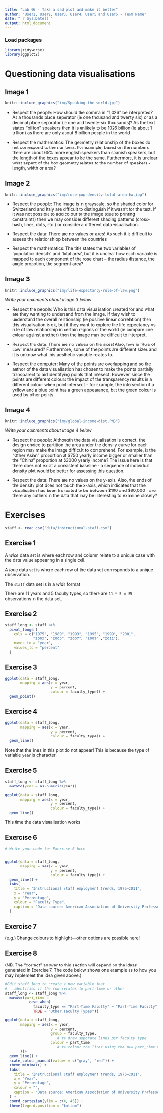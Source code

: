 ```yaml
---
title: "Lab 06 - Take a sad plot and make it better"
author: "User1, User2, User3, User4, User5 and User6 - Team Name"
date: "`r Sys.Date()`"
output: html_document
---
```


### Load packages

```r
library(tidyverse)
library(ggplot2)
```

# Questioning data visualisations

## Image 1

```r
knitr::include_graphics("img/Speaking-the-world.jpg")
```


* Respect the people: How should the comma in "1,026" be interpreted? As a thousands place seporator (ie one thousand and twenty six) or as a decimal place seporator (ie one and twenty-six thousands)? As the text states "billion" speakers then it is unlikely to be 1026 billion (ie about 1 trillion) as there are only about 8 billion people in the world.

* Respect the mathematics: The geometry relationship of the boxes do not correspond to the numbers. For example, based on the numbers there are about 65% more english speakers than spanish speakers, but the length of the boxes appear to be the same. Furthermore, it is unclear what aspect of the box geometry relates to the number of speakers - length, width or area?


## Image 2

```r
knitr::include_graphics("img/rose-pop-density-total-area-bw.jpg")
```


* Respect the people: The image is in grayscale, so the shaded color for Switzerland and Italy are difficult to distinguish if it wasn't for the text. If it was not possible to add colour to the image (due to printing constraints) then we may consider different shading patterns (cross-hash, lines, dots, etc.) or consider a different data visualisation.

* Respect the data: There are no values or axes! As such it is difficult to assess the relationshiop between the countries

* Respect the mathematics: The title states the two variables of 'population density' and 'total area', but it is unclear how each variable is mapped to each component of the rose chart -- the radius distance, the angle propotion, the segment area?



## Image 3

```r
knitr::include_graphics("img/life-expectancy-rule-of-law.png")
```

_Write your comments about image 3 below_

* Respect the people: Who is this data visualisation created for and what are they wanting to undersand from the image. If they wish to understand the overall relationship (ie positive linear correlation) then this visualisation is ok, but if they want to explore the life expectancy vs rule of law relationship in certain regions of the world (ie compare one colour against another) then the image may be difficult to interpret.

* Respect the data: There are no values on the axes! Also, how is 'Rule of Law' measured? Furthermore, some of the points are different sizes and it is unknow what this aesthetic variable relates to.

* Respect the computer: Many of the points are overlapping and so the author of the data visualisation has chosen to make the points partially transparent to aid identifying points that intesect. However, since the points are different colours the impact of the transparency results in a different colour when point intersect - for example, the intersection if a yellow and a blue point has a green appearance, but the green colour is used by other points.



## Image 4

```r
knitr::include_graphics("img/global-income-dist.PNG")
```

_Write your comments about image 4 below_


* Respect the people: Althougth the data visualisation is correct, the design choice to partition the area under the density curve for each region may make the image difficult to comprehend. For example, is the "Other Asian" proportion at \$750 yearly income bigger or smaller than the "China" proportion at \$3000 yearly income? The issue here is that there does not exisit a consistent baseline - a sequence of individual density plot would be better for assessing this question.

* Respect the data: There are no values on the y-axis. Also, the ends of the density plot does not touch the x-axis, which indicates that the visualisation has been truncated to be between \$100 and \$60,000 - are there any outliers in the data that may be interesting to examine closely?





# Exercises

```r
staff <- read_csv("data/instructional-staff.csv")
```


## Exercise 1

A *wide* data set is where each row and column relate to a unique case with the data value appearing in a single cell.

A *long* data set is where each row of the data set corresponds to a unique observation.

The `staff` data set is in a *wide* format

There are 11 years and 5 faculty types,  so there are `11 * 5 = 55` observations in the data set.



## Exercise 2

```r
staff_long <- staff %>%
  pivot_longer(
    cols = c("1975", "1989", "1993", "1995", "1999", "2001", 
             "2003", "2005", "2007", "2009" ,"2011"), 
    names_to = "year",
    values_to = "percent"
  )

```


## Exercise 3

```r
ggplot(data = staff_long,
       mapping = aes(x = year, 
                     y = percent, 
                     colour = faculty_type)) +
  geom_point()
```

## Exercise 4

```r
ggplot(data = staff_long,
       mapping = aes(x = year, 
                     y = percent, 
                     colour = faculty_type)) +
  geom_line()
```

Note that the lines in this plot do not appear! This is because the type of variable `year` is character.

## Exercise 5

```r
staff_long <- staff_long %>%
  mutate(year = as.numeric(year))
```


```r
ggplot(data = staff_long,
       mapping = aes(x = year, 
                     y = percent, 
                     colour = faculty_type)) +
  geom_line()
```

This time the data visualisation works!

## Exercise 6

```r
# Write your code for Exercise 6 here


ggplot(data = staff_long,
       mapping = aes(x = year, 
                     y = percent, 
                     colour = faculty_type)) +
  geom_line() +
  labs(
    title = "Instructional staff employment trends, 1975–2011",
    x = "Year",
    y = "Percentage",
    colour = "Faculty Type",
    caption = "Data source: American Association of University Professors"
  )

```

## Exercise 7

(e.g.) Change colours to highlight---other options are possible here!


## Exercise 8


(NB. The "correct" answer to this section will depend on the ideas generated in Exercise 7.  The code below shows one example as to how you may implement the idea given above.)

```r

#Edit staff_long to create a new variable that 
#   identifies if the row relates to part-time or other
staff_long <- staff_long %>%
  mutate(part_time = 
           case_when(
             faculty_type == "Part-Time Faculty" ~ "Part-Time Faculty",
             TRUE ~ "Other Faculty Types"))

ggplot(data = staff_long,
       mapping = aes(x = year, 
                     y = percent, 
                     group = faculty_type,  
                        # to draw seporate lines per faculty type
                     colour = part_time  
                        # to colour the lines using the new part_time variable
       ))+
  geom_line() +
  scale_colour_manual(values = c("gray", "red")) +
  theme_minimal() +
  labs(
    title = "Instructional staff employment trends, 1975–2011",
    x = "Year",
    y = "Percentage",
    colour = "",
    caption = "Data source: American Association of University Professors"
  ) +
  coord_cartesian(ylim = c(0, 45)) + 
  theme(legend.position = "bottom")
```


